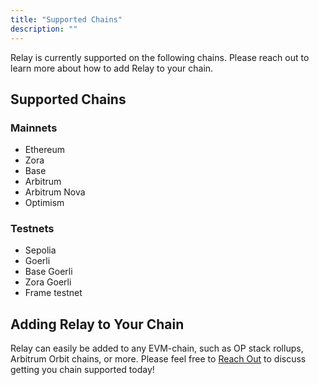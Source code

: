 ```yaml
---
title: "Supported Chains"
description: ""
---
```


Relay is currently supported on the following chains. Please reach out to learn more about how to add Relay to your chain.

## Supported Chains

### Mainnets

- Ethereum
- Zora
- Base
- Arbitrum
- Arbitrum Nova
- Optimism

### Testnets

- Sepolia
- Goerli
- Base Goerli
- Zora Goerli
- Frame testnet

## Adding Relay to Your Chain

Relay can easily be added to any EVM-chain, such as OP stack rollups, Arbitrum Orbit chains, or more. Please feel free to [Reach Out](mailto:support@reservoir.tools) to discuss getting you chain supported today!
